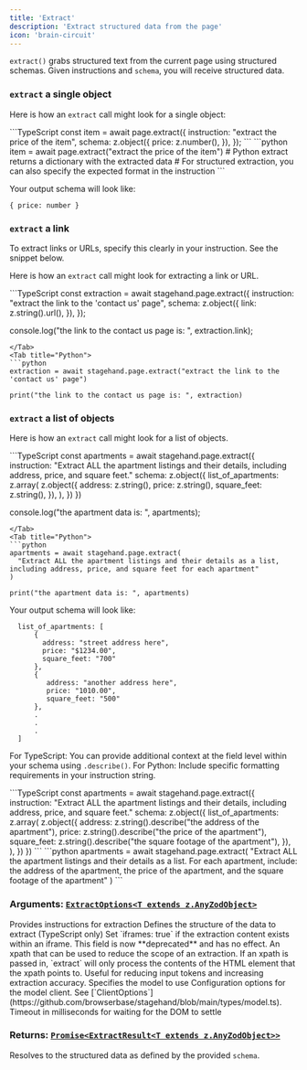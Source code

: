 ```yaml
---
title: 'Extract'
description: 'Extract structured data from the page'
icon: 'brain-circuit'
---
```


`extract()` grabs structured text from the current page using structured schemas. Given instructions and `schema`, you will receive structured data.

### `extract` a single object

Here is how an `extract` call might look for a single object:

<Tabs>
<Tab title="TypeScript">
```TypeScript
const item = await page.extract({
  instruction: "extract the price of the item",
  schema: z.object({
    price: z.number(),
  }),
});
```
</Tab>
<Tab title="Python">
```python
item = await page.extract("extract the price of the item")
# Python extract returns a dictionary with the extracted data
# For structured extraction, you can also specify the expected format in the instruction
```
</Tab>
</Tabs>

Your output schema will look like:
```
{ price: number }
```

### `extract` a link
<Note>To extract links or URLs, specify this clearly in your instruction. See the snippet below. </Note>

Here is how an `extract` call might look for extracting a link or URL.

<Tabs>
<Tab title="TypeScript">
```TypeScript
const extraction = await stagehand.page.extract({
  instruction: "extract the link to the 'contact us' page",
  schema: z.object({
    link: z.string().url(),
  }),
});

console.log("the link to the contact us page is: ", extraction.link);
```
</Tab>
<Tab title="Python">
```python
extraction = await stagehand.page.extract("extract the link to the 'contact us' page")

print("the link to the contact us page is: ", extraction)
```
</Tab>
</Tabs>

### `extract` a list of objects

Here is how an `extract` call might look for a list of objects.

<Tabs>
<Tab title="TypeScript">
```TypeScript
const apartments = await stagehand.page.extract({
  instruction:
    "Extract ALL the apartment listings and their details, including address, price, and square feet."
  schema: z.object({
    list_of_apartments: z.array(
      z.object({
        address: z.string(),
        price: z.string(),
        square_feet: z.string(),
      }),
    ),
  })
})

console.log("the apartment data is: ", apartments);
```
</Tab>
<Tab title="Python">
```python
apartments = await stagehand.page.extract(
  "Extract ALL the apartment listings and their details as a list, including address, price, and square feet for each apartment"
)

print("the apartment data is: ", apartments)
```
</Tab>
</Tabs>

Your output schema will look like:
```
  list_of_apartments: [
      {
        address: "street address here",
        price: "$1234.00",
        square_feet: "700"
      },
      {
         address: "another address here",
         price: "1010.00",
         square_feet: "500"
      },
      .
      .
      .
  ]
```

<Tip>For TypeScript: You can provide additional context at the field level within your schema using `.describe()`. For Python: Include specific formatting requirements in your instruction string.</Tip>

<Tabs>
<Tab title="TypeScript">
```TypeScript
const apartments = await stagehand.page.extract({
 instruction:
   "Extract ALL the apartment listings and their details, including address, price, and square feet."
 schema: z.object({
   list_of_apartments: z.array(
     z.object({
       address: z.string().describe("the address of the apartment"),
       price: z.string().describe("the price of the apartment"),
       square_feet: z.string().describe("the square footage of the apartment"),
     }),
   ),
 })
})
```
</Tab>
<Tab title="Python">
```python
apartments = await stagehand.page.extract(
  "Extract ALL the apartment listings and their details as a list. For each apartment, include: the address of the apartment, the price of the apartment, and the square footage of the apartment"
)
```
</Tab>
</Tabs>

### **Arguments:** [`ExtractOptions<T extends z.AnyZodObject>`](https://github.com/browserbase/stagehand/blob/main/types/stagehand.ts)

  <ParamField path="instruction" type="string" required>
    Provides instructions for extraction
  </ParamField>

  <ParamField path="schema" type="z.AnyZodObject" required>
    Defines the structure of the data to extract (TypeScript only)
  </ParamField>

  <ParamField path="iframes" type="boolean" optional>
      Set `iframes: true` if the extraction content exists within an iframe.
  </ParamField>

  <ParamField path="useTextExtract" type="boolean" deprecated>
    This field is now **deprecated** and has no effect.
  </ParamField>

  <ParamField path="selector" type="string" optional>
      An xpath that can be used to reduce the scope of an extraction. If an xpath is passed in, `extract` will only process
      the contents of the HTML element that the xpath points to. Useful for reducing input tokens and increasing extraction
      accuracy.
  </ParamField>

  <ParamField path="modelName" type="AvailableModel" optional>
    Specifies the model to use
  </ParamField>

  <ParamField path="modelClientOptions" type="object" optional>
    Configuration options for the model client. See [`ClientOptions`](https://github.com/browserbase/stagehand/blob/main/types/model.ts).
  </ParamField>

  <ParamField path="domSettleTimeoutMs" type="number" optional>
    Timeout in milliseconds for waiting for the DOM to settle
  </ParamField>

### **Returns:** [`Promise<ExtractResult<T extends z.AnyZodObject>>`](https://github.com/browserbase/stagehand/blob/main/types/stagehand.ts)

Resolves to the structured data as defined by the provided `schema`.
